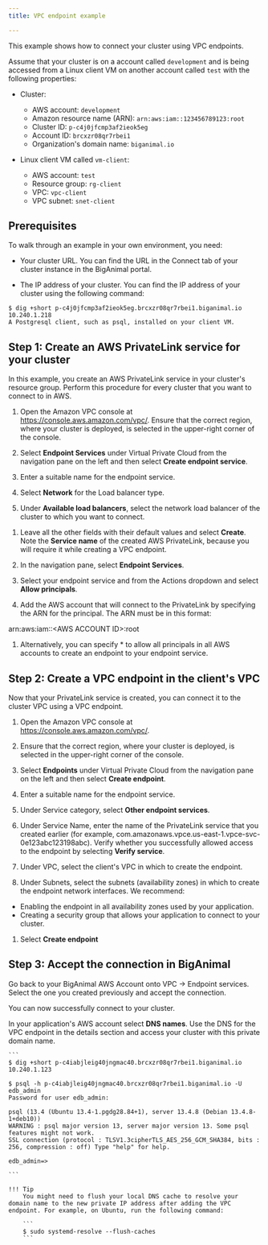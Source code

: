 ```yaml
---
title: VPC endpoint example

---
```


This example shows how to connect your cluster using VPC endpoints.

Assume that your cluster is on a account called `development` and is being accessed from a Linux client VM on another account called `test` with the following properties:

-   Cluster:
    -   AWS account: `development`
    -   Amazon resource name (ARN): `arn:aws:iam::123456789123:root`
    -   Cluster ID: `p-c4j0jfcmp3af2ieok5eg` 
    -   Account ID: `brcxzr08qr7rbei1` 
    -   Organization's domain name: `biganimal.io` 


-   Linux client VM called `vm-client`:
    -   AWS account: `test`
    -   Resource group: `rg-client`
    -   VPC: `vpc-client`
    -   VPC subnet: `snet-client`

## Prerequisites

To walk through an example in your own environment, you need:

- Your cluster URL. You can find the URL in the Connect tab of your cluster instance in the BigAnimal portal.

- The IP address of your cluster. You can find the IP address of your cluster using the following command:

 ```
 $ dig +short p-c4j0jfcmp3af2ieok5eg.brcxzr08qr7rbei1.biganimal.io 
 10.240.1.218
 A Postgresql client, such as psql, installed on your client VM.
 ```
 <!-- will this command (taken from Azure doc) work in AWS CloudShell as well? -->
 


## Step 1: Create an AWS PrivateLink service for your cluster

In this example, you create an AWS PrivateLink service in your cluster's resource group. Perform this procedure for every cluster that you want to connect to in AWS.

1. Open the Amazon VPC console at https://console.aws.amazon.com/vpc/. Ensure that the correct region, where your cluster is deployed, is selected in the upper-right corner of the console.   

1. Select **Endpoint Services** under Virtual Private Cloud from the navigation pane on the left and then select **Create endpoint service**.

1. Enter a suitable name for the endpoint service.

1. Select **Network** for the Load balancer type.

1. Under **Available load balancers**, select the network load balancer of the cluster to which you want to connect. 
<!--How does the user know which NLB corresponds to which cluster? -->
 
1. Leave all the other fields with their default values and select **Create**. Note the **Service name** of the created AWS PrivateLink, because you will require it while creating a VPC endpoint.

1. In the navigation pane, select **Endpoint Services**.

1. Select your endpoint service and from the Actions dropdown and select **Allow principals**.
 
1. Add the AWS account that will connect to the PrivateLink by specifying the ARN for the principal. The ARN must be in this format:

 arn:aws:iam::&lt;AWS ACCOUNT ID&gt;:root

1. Alternatively, you can specify * to allow all principals in all AWS accounts to create an endpoint to your endpoint service. 
<!-- Do we recommend this? What are the security implications -->


## Step 2: Create a VPC endpoint in the client's VPC

Now that your PrivateLink service is created, you can connect it to the cluster VPC using a VPC endpoint.

1. Open the Amazon VPC console at https://console.aws.amazon.com/vpc/.

1. Ensure that the correct region, where your cluster is deployed, is selected in the upper-right corner of the console.   

1. Select **Endpoints** under Virtual Private Cloud from the navigation pane on the left and then select **Create endpoint**.

1. Enter a suitable name for the endpoint service.

1. Under Service category, select **Other endpoint services**.

1. Under Service Name, enter the name of the PrivateLink service that you created earlier (for example, com.amazonaws.vpce.us-east-1.vpce-svc-0e123abc123198abc). Verify whether you successfully allowed access to the endpoint by selecting **Verify service**.

1. Under VPC, select the client's VPC in which to create the endpoint. 

1. Under Subnets, select the subnets (availability zones) in which to create the endpoint network interfaces. We recommend:
 -  Enabling the endpoint in all availability zones used by your application. 
 - Creating a security group that allows your application to connect to your cluster.

1. Select **Create endpoint**

## Step 3: Accept the connection in BigAnimal

Go back to your BigAnimal AWS Account onto VPC -> Endpoint services. Select the one you created previously and accept the connection. 
<!-- Do we have the UI/figma ready for this? -->

You can now successfully connect to your cluster.

In your application's AWS account select **DNS names**. Use the DNS for the VPC endpoint in the details section and access your cluster with this private domain name.

    ```
    $ dig +short p-c4iabjleig40jngmac40.brcxzr08qr7rbei1.biganimal.io 
    10.240.1.123 
          
    $ psql -h p-c4iabjleig40jngmac40.brcxzr08qr7rbei1.biganimal.io -U edb_admin      
    Password for user edb_admin: 

    psql (13.4 (Ubuntu 13.4-1.pgdg28.84+1), server 13.4.8 (Debian 13.4.8-1+deb10)) 
    WARNING : psql major version 13, server major version 13. Some psql features might not work. 
    SSL connection (protocol : TLSV1.3cipherTLS_AES_256_GCM_SHA384, bits : 256, compression : off) Type "help" for help. 

    edb_admin=>

    ``` 
    
<!-- Do we need to update these commands here? -->

    !!! Tip
        You might need to flush your local DNS cache to resolve your domain name to the new private IP address after adding the VPC endpoint. For example, on Ubuntu, run the following command:

        ```
        $ sudo systemd-resolve --flush-caches
        ```




